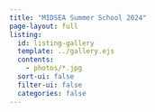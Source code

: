 ```yaml
---
title: "MIDSEA Summer School 2024"
page-layout: full
listing:
  id: listing-gallery
  template: ../gallery.ejs
  contents:
    - photos/*.jpg
  sort-ui: false
  filter-ui: false
  categories: false
---
```


::: {#listing-gallery}
:::
